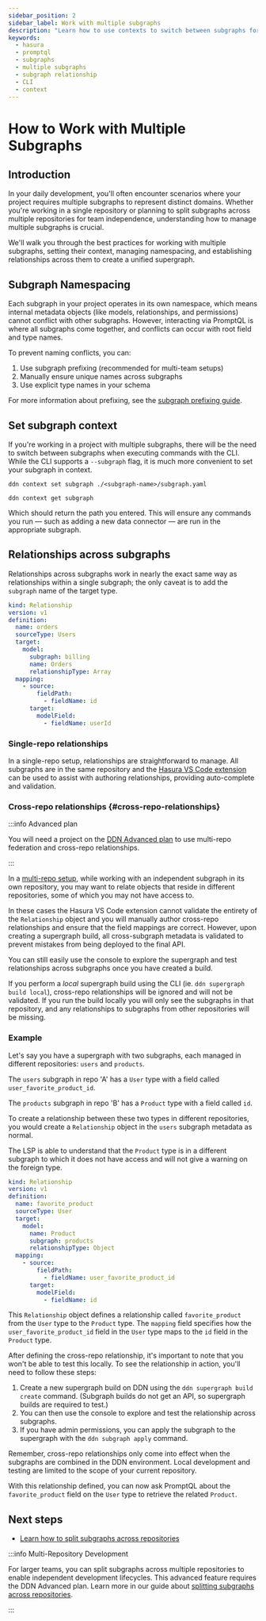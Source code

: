 ```yaml
---
sidebar_position: 2
sidebar_label: Work with multiple subgraphs
description: "Learn how to use contexts to switch between subgraphs for easy CLI management."
keywords:
  - hasura
  - promptql
  - subgraphs
  - multiple subgraphs
  - subgraph relationship
  - CLI
  - context
---
```


# How to Work with Multiple Subgraphs

## Introduction

In your daily development, you'll often encounter scenarios where your project requires multiple subgraphs to represent
distinct domains. Whether you're working in a single repository or planning to split subgraphs across multiple
repositories for team independence, understanding how to manage multiple subgraphs is crucial.

We'll walk you through the best practices for working with multiple subgraphs, setting their context, managing
namespacing, and establishing relationships across them to create a unified supergraph.

## Subgraph Namespacing

Each subgraph in your project operates in its own namespace, which means internal metadata objects (like models,
relationships, and permissions) cannot conflict with other subgraphs. However, interacting via PromptQL is where all
subgraphs come together, and conflicts can occur with root field and type names.

To prevent naming conflicts, you can:

1. Use subgraph prefixing (recommended for multi-team setups)
2. Manually ensure unique names across subgraphs
3. Use explicit type names in your schema

For more information about prefixing, see the
[subgraph prefixing guide](/project-configuration/subgraphs/subgraph-prefixing.mdx).

## Set subgraph context

If you're working in a project with multiple subgraphs, there will be the need to switch between subgraphs when
executing commands with the CLI. While the CLI supports a `--subgraph` flag, it is much more convenient to set your
subgraph in context.

```ddn title="Switch between context using the path to the subgraph's configuration file:"
ddn context set subgraph ./<subgraph-name>/subgraph.yaml
```

```ddn title="You can verify this by checking the current context:"
ddn context get subgraph
```

Which should return the path you entered. This will ensure any commands you run — such as adding a new data connector —
are run in the appropriate subgraph.

## Relationships across subgraphs

Relationships across subgraphs work in nearly the exact same way as relationships within a single subgraph; the only
caveat is to add the `subgraph` name of the target type.

```yaml title="In the example below, we're creating a simple relationship between models, with the target model belonging to the billing subgraph:" {8}
kind: Relationship
version: v1
definition:
  name: orders
  sourceType: Users
  target:
    model:
      subgraph: billing
      name: Orders
      relationshipType: Array
  mapping:
    - source:
        fieldPath:
          - fieldName: id
      target:
        modelField:
          - fieldName: userId
```

### Single-repo relationships

In a single-repo setup, relationships are straightforward to manage. All subgraphs are in the same repository and the
[Hasura VS Code extension](https://marketplace.visualstudio.com/items?itemName=HasuraHQ.hasura) can be used to assist
with authoring relationships, providing auto-complete and validation.

### Cross-repo relationships {#cross-repo-relationships}

:::info Advanced plan

You will need a project on the [DDN Advanced plan](https://hasura.io/pricing) to use multi-repo federation and
cross-repo relationships.

:::

In a [multi-repo setup](/project-configuration/subgraphs/working-with-multiple-repositories.mdx), while working with an
independent subgraph in its own repository, you may want to relate objects that reside in different repositories, some
of which you may not have access to.

In these cases the Hasura VS Code extension cannot validate the entirety of the `Relationship` object and you will
manually author cross-repo relationships and ensure that the field mappings are correct. However, upon creating a
supergraph build, all cross-subgraph metadata is validated to prevent mistakes from being deployed to the final API.

You can still easily use the console to explore the supergraph and test relationships across subgraphs once you have
created a build.

If you perform a _local_ supergraph build using the CLI (ie. `ddn supergraph build local`), cross-repo relationships
will be ignored and will not be validated. If you run the build locally you will only see the subgraphs in that
repository, and any relationships to subgraphs from other repositories will be missing.

### Example

Let's say you have a supergraph with two subgraphs, each managed in different repositories: `users` and `products`.

The `users` subgraph in repo 'A' has a `User` type with a field called `user_favorite_product_id`.

The `products` subgraph in repo 'B' has a `Product` type with a field called `id`.

To create a relationship between these two types in different repositories, you would create a `Relationship` object in
the `users` subgraph metadata as normal.

The LSP is able to understand that the `Product` type is in a different subgraph to which it does not have access and
will not give a warning on the foreign type.

```yaml
kind: Relationship
version: v1
definition:
  name: favorite_product
  sourceType: User
  target:
    model:
      name: Product
      subgraph: products
      relationshipType: Object
  mapping:
    - source:
        fieldPath:
          - fieldName: user_favorite_product_id
      target:
        modelField:
          - fieldName: id
```

This `Relationship` object defines a relationship called `favorite_product` from the `User` type to the `Product` type.
The `mapping` field specifies how the `user_favorite_product_id` field in the `User` type maps to the `id` field in the
`Product` type.

After defining the cross-repo relationship, it's important to note that you won't be able to test this locally. To see
the relationship in action, you'll need to follow these steps:

1. Create a new supergraph build on DDN using the `ddn supergraph build create` command. (Subgraph builds do not get an
   API, so supergraph builds are required to test.)
2. You can then use the console to explore and test the relationship across subgraphs.
3. If you have admin permissions, you can apply the subgraph to the supergraph with the `ddn subgraph apply` command.

Remember, cross-repo relationships only come into effect when the subgraphs are combined in the DDN environment. Local
development and testing are limited to the scope of your current repository.

With this relationship defined, you can now ask PromptQL about the `favorite_product` field on the `User` type to
retrieve the related `Product`.

## Next steps

- [Learn how to split subgraphs across repositories](/project-configuration/subgraphs/working-with-multiple-repositories.mdx)

:::info Multi-Repository Development

For larger teams, you can split subgraphs across multiple repositories to enable independent development lifecycles.
This advanced feature requires the DDN Advanced plan. Learn more in our guide about
[splitting subgraphs across repositories](/project-configuration/subgraphs/working-with-multiple-repositories.mdx).

:::
